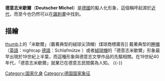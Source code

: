 {{unreferenced|time=2015-11-10T05:37:46+00:00}}
{{Request translation|de}}
'''德意志米歇爾'''（'''Deutscher Michel'''）是[[德國|德國]]的擬人化形象，這個稱呼起源於[[近代|近代]]，而至今也仍然可以在[[諷刺畫|諷刺畫]]中找到。

==描繪==
[[file:Werbung_Brikett_Michel.jpg|thumb]]上的「米歇爾」（戴著典型的絨球尖頂帽）煤球商標廣告]]
戴著典型的[[睡帽|睡帽]]（[[英語|英語]]：nightcap [[德語|德語]]：Schlafmütze ）或者[[絨球帽|絨球帽]]的「德意志米歇爾」形象最早出現於19世紀上半葉，而這種形象與德意志文學作品的先驅相關。在19世紀40年代，「德意志米歇爾」就業已在德意志民間廣為人知。
{{-}}
{{国家化身}}
{{德國小作品}}
[[Category:国家化身|Category:国家化身]]
[[Category:德国国家象征|Category:德国国家象征]]
